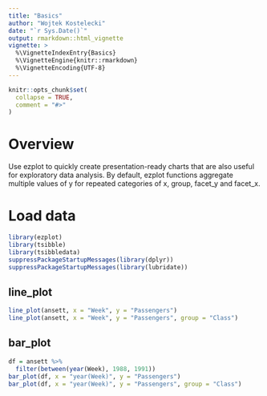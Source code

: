 ```yaml
---
title: "Basics"
author: "Wojtek Kostelecki"
date: "`r Sys.Date()`"
output: rmarkdown::html_vignette
vignette: >
  %\VignetteIndexEntry{Basics}
  %\VignetteEngine{knitr::rmarkdown}
  %\VignetteEncoding{UTF-8}
---
```


```r
knitr::opts_chunk$set(
  collapse = TRUE,
  comment = "#>"
)
```

# Overview

Use ezplot to quickly create presentation-ready charts that are also useful for
exploratory data analysis. By default, ezplot functions aggregate multiple 
values of y for repeated categories of x, group, facet_y and facet_x.


# Load data

```r
library(ezplot)
library(tsibble)
library(tsibbledata)
suppressPackageStartupMessages(library(dplyr))
suppressPackageStartupMessages(library(lubridate))
```


## line_plot
```r
line_plot(ansett, x = "Week", y = "Passengers")
line_plot(ansett, x = "Week", y = "Passengers", group = "Class")
```

## bar_plot
```r
df = ansett %>% 
  filter(between(year(Week), 1988, 1991))
bar_plot(df, x = "year(Week)", y = "Passengers")
bar_plot(df, x = "year(Week)", y = "Passengers", group = "Class")
```

